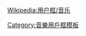 {{Userbox
  |id=<!--不是使用在条目中的非自由版权图像，根据[[Wikipedia:合理使用]]，不能在非条目名字空间展示：
[[File:TIME Magazine 18 January 1988 Andrew Lloyd Webber.jpg|40px]]
-->
  |id-c=white
  |id-fc=
  |id-s=14
  |info=<span lang="zh-tw">-{這個用戶喜歡[[百老匯音樂劇]]。}-</span><br /><span lang="zh-cn">-{这个用户喜欢[[百老汇音乐剧]]。}-</span>
  |info-c=orange
  |info-s=10
  |info-fc=black
  |border-c=black
  |border-s=1
}}<includeonly>[[Category:喜歡百老匯音樂劇的維基人|{{PAGENAME}}]]</includeonly><noinclude>
{{Clear}}

[[Wikipedia:用户框/音乐]]
[[Category:音樂用戶框模板]]</noinclude>